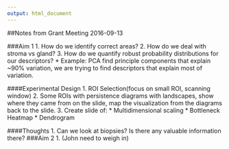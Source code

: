 ```yaml
---
output: html_document
---
```

##Notes from Grant Meeting 2016-09-13

###Aim 1
1. How do we identify correct areas?
2. How do we deal with stroma vs gland?
3. How do we quantify robust probability distributions for our descriptors?
* Example: PCA find principle components that explain ~90% variation, we are
trying to find descriptors that explain most of variation.

####Experimental Design
1. ROI Selection(focus on small ROI, scanning window)
2. Some ROIs with persistence diagrams with landscapes, show 
where they came from on the slide, map the visualization from the diagrams back
to the slide.
3. Create slide of:
* Multidimensional scaling
* Bottleneck Heatmap
* Dendrogram

####Thoughts
1. Can we look at biopsies? Is there any valuable information there? 
###Aim 2
1. (John need to weigh in) 
